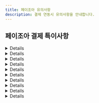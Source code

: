 ```yaml
---
title: 페이조아 유의사항
description: 결제 연동시 유의사항을 안내합니다.
---
```



## 페이조아 결제 특이사항

<Details>
<p slot="summary">PC 결제는 `success`, 모바일 결제는 `imp_success` 전달</p>

PC와 모바일에서 결제창이 각기 다른 방식으로 호출되기 때문에, 결제 후속 프로세스에도 차이가 있습니다. PC 결제의 경우 페이조아 결제창이 iframe 방식으로 호출되기 때문에 결제 프로세스 완료 후 콜백 함수(`IMP.request_pay` 함수 호출시 전달한 두 번째 파라미터)가 호출되지만, 모바일 결제의 경우 페이조아 결제창이 페이조아 URL로 리디렉션되기 때문에 결제 프로세스 완료 후 지정 된 URL(`m_redirect_url`)로 302 리디렉션 됩니다. 이때 결제 실패/성공 여부를 의미하는 파라미터가 전달되는데, PC 결제시에는 `success`, 모바일 결제시에는 `imp_success`로 서로 다른 이름의 파라미터가 전달되어 주의가 요구됩니다. 정리해보면 아래와 같습니다.

- \[PC결제] iframe → 콜백 함수 호출 → 콜백 함수로 전달되는 response 객체에 `success` 키 값으로 전달

  ```jsx
  IMP.request_pay(
    {
      // 중략
    },
    function (response) {
      const { success } = response; // 결제 성공 또는 실패 여부
      if (success) {
        // 결제 성공 시 프로세스
      } else {
        // 결제 실패 시 프로세스
      }
    }
  );
  ```

- \[모바일 결제] 리디렉션 → m_redirect_url로 302 리디렉션 → `imp_success` 쿼리 파라미터 전달

  ```text
  /**
   * m_redirect_url을 https://myservice.com/payments/complete로 설정한 후
   * 결제 프로세스 종료 됐을때 302 리디렉션 되는 URL 예시
   */
  https://myservice.com/payments/complete?**imp_success=true**&imp_uid=imp1234567890&merchant_uid=mid_123467890
  ```

**`imp_success`와 `success`는 deprecated**

하지만 애초에 `imp_success` 파라미터든 `success` 파라미터는 deprecated 되었기 때문에 해당 파라미터를 기반으로 결제 실패/성공 여부를 판단하시면 안 됩니다. 해당 파라미터는 단순히 포트원 → 고객사 클라이언트로 응답되는 시기의 결제 실패/성공 여부를 내려주는데, 이 값은 페이조아 → 포트원으로 결제 결과 통지 → 포트원 DB 업데이트가 완료된 시점이어야지만 정확하다고 볼 수 있습니다.

그런데 **페이조아 → 포트원로의 결제 결과가 전달 → 포트원 DB 업데이트와 포트원 → 고객사 클라이언트로의 응답이 비동기로 동작**하기 때문에 **실제로는 결제가 정상적으로 완료된 경우에도 아직 포트원 DB에 업데이트가 안 된 시점이라 고객사 클라이언트로 응답되는 `imp_success` 또는 `success` 파라미터가 `false`일 수** 있습니다.

따라서 포트원 → 고객사 클라이언트로 응답되는 결과 데이터 중 신뢰할 수 있는 값은 오로지 포트원 주문 번호(`imp_uid`)와 고객사 주문 번호(`merchant_uid`)이며, 이 값을 고객사 서버로 전달해 포트원 결제내역 조회 API([GET /payments/\{imp_uid}](https://api.iamport.kr/#!/payments/getPaymentByImpUid))를 호출한 결과(`status`)를 보고 결제 실패(`failed`)/성공(`paid`) 여부를 판단하시길 바랍니다.

</Details>

<Details>
<p slot="summary">사파리 브라우저 - 하나카드 / NH앱캐시 결제 시 세션 관련 이슈 존재</p>

사파리 브라우저에서 하나카드 / NH앱캐시(계좌이체) 결제 시 아래와 같이 `세션 유효기간이 초과되어 카드사와 연결이 종료되었습니다`와 같은 메시지가 렌더링되며 더 이상 결제가 불가능한 이슈가 있습니다.

<img
  src="/gitbook-assets/ko/image (116).png"
  alt="참고이미지"
  data-size="original"
/>

이러한 현상을 겪으시는 경우, 사파리 환경설정에서 아래와 같이 `크로스 사이트 추적 방지` 해제 및 `모든 쿠키 차단`이 모두 해제되어 있는지 확인해 보시고, 모두 해제 후 다시 시도해보시길 바랍니다.

<img
  src="/gitbook-assets/ko/image (159).png"
  alt="참고이미지"
  data-size="original"
/>

</Details>

<Details>
<p slot="summary">사파리/파이어폭스 브라우저 - BC카드 결제시 이슈 존재</p>

신용카드 결제창에서 BC카드 선택 후 다음 버튼 클릭시 "지불에 실패하였습니다"라는 알림창이 뜨면서 더 이상 진행되지 않는 이슈가 있습니다. 다른 브라우저(크롬, 오페라, 엣지 등)나 다른 카드사에서는 이상 없이 BC카드 결제를 위한 페이북 QR코드가 렌더링되지만, 사파리와 파이어폭스에서는 아래와 같이 "지불에 실패하였습니다"라는 메시지를 담고 있는 알림창이 뜨면서 더 이상 결제가 진행되지 않습니다.

<img
  src="/gitbook-assets/ko/image (223).png"
  alt="참고이미지"
  data-size="original"
/>

이러한 현상을 겪으시는 경우, 사파리 환경설정에서 아래와 같이 `*.payjoa.co.kr` 도메인에 대해 팝업 `허용` 설정 되어 있으신지 확인해보시고, 허용 후 다시 시도해보시길 바랍니다.

<img
  src="/gitbook-assets/ko/image (256).png"
  alt="참고이미지"
  data-size="original"
/>

</Details>

<Details>
<p slot="summary">실시간 계좌이체 결제 플로우 상이</p>

페이조아의 경우 내부적으로 토스페이먼츠 - 계좌이체를 사용하고 있어 토스 간편결제, NH앱캐시 그리고 계좌 정보 직접 입력을 통해서만 계좌이체가 가능합니다. 여기서 계좌 정보 직접 입력시, 보안카드 / OTP 인증 → 공인인증서 인증까지 진행해야 합니다.

단, 모바일 결제의 경우엔 토스 간편결제와 NH앱캐시를 통해서만 결제가 가능합니다.

<img
  src="/gitbook-assets/ko/image (109).png"
  alt="PC 결제"
  data-size="original"
/> <img
  src="/gitbook-assets/ko/image (249).png"
  alt="모바일 결제"
  data-size="original"
/>

</Details>

<Details>
<p slot="summary">가상계좌 입금 완료시, 송금자 이름만 알 수 있음</p>

페이조아는 (발급된) 가상계좌에 입금 완료시, 송금자의 정보(은행명, 계좌번호, 송금인) 중 송금자 이름만 알려줍니다. 따라서 포트원 결제내역 조회([**GET /payments/\{imp_uid}**](../../../api/api-1/api-1))시 송금자의 은행코드(`bank_code`)과 은행명(`bank_name`)은 모두 NULL로 내려가며, 송금자 이름을 확인하기 위해서는 아래 예시와 같이 별도의 쿼리 파라미터(`extension`)를 `true`로 설정해주셔야 합니다.

```text
GET http://api.iamport.kr/payments/{포트원 번호}?**extension=true**
```

```json
{
  // ... 중략
  "bank_code": null, // 송금자 은행 코드 알 수 없음
  "bank_name": null, // 송금자 은행 이름 알 수 없음
  "extension": {
    // ... 중략
    "REMITTER": "홍길동" // 송금자 이름
  }
}
```

</Details>

<Details>
<p slot="summary">가상계좌 결제 취소시, PG사와 특약 필요</p>

가상계좌 입금 완료 건에 대한 결제 취소(환불)은 가상계좌 발급 시 부과되는 수수료 이슈로 인해 페이조아와 특약을 맺어야지만 가능합니다. 이 특약 없이는 기본적으로 가상계좌 결제 건의 환불은 불가능합니다.

</Details>

<Details>
<p slot="summary">가상계좌 결제 취소시, 실제 환불 금액 입금까지 7 영업일 이상 소요</p>

페이조아 가상계좌 결제 취소(환불)는 고객사 → 포트원 → 페이조아로 환불 요청 접수 시, 페이조아 담당자가 수기로 확인 후 환불 처리를 해 주는 프로세스로 진행되기 때문에 환불 금액이 실제로 입금 될때까지 7 영업일 이상 소요됩니다.

</Details>

<Details>
<p slot="summary">과세/면세/복합과세용 CPID는 모두 건별 구분으로 1개만 발급하여 사용</p>

페이조아 측으로 해당 CPID 설정을 `건별구분`으로 발급 해달라고 요청해주셔야 합니다. 그래야 하나의 CPID로 과세/면세/복합과세 거래건을 모두 처리할 수 있습니다.

</Details>

<Details>
<p slot="summary">면세금액은 카드 결제만 설정 가능</p>

결제창(`IMP.request_pay` 함수) 호출시 총 결제 금액(`amount`)중 면세 금액(`tax_free`)을 설정할 수 있습니다. 단, 페이조아 시스템 상 면세 금액은 카드 결제(`pay_method: "card"`) 시에만 가능하고 계좌이체 / 가상계좌 결제 시에는 설정할 수 없어 전액 과세 처리 됩니다.

</Details>

<Details>
<p slot="summary">페이조아 자체 버그</p>

**에스크로 결제시 구매자 전화번호가 결제창에 자동 완성되지 않음**

<img
  src="/gitbook-assets/ko/image (253).png"
  alt="참고이미지"
  data-size="original"
/>

- `IMP.request_pay` 호출시 전달한 구매자의 전화번호(`buyer_tel`)가 다른 결제창과는 달리 에스크로 결제창에서는 자동 완성되지 않습니다. 이는 페이조아가 해당 기능을 제공하지 않는 것으로 이용에 참고 부탁드립니다.

</Details>
